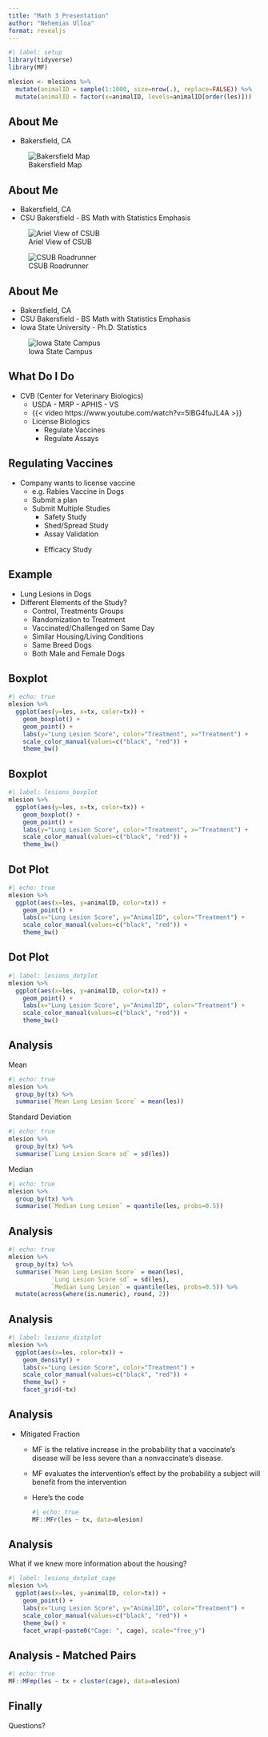 ```yaml
---
title: "Math 3 Presentation"
author: "Nehemias Ulloa"
format: revealjs
---
```


```r
#| label: setup
library(tidyverse)
library(MF)

mlesion <- mlesions %>%
  mutate(animalID = sample(1:1000, size=nrow(.), replace=FALSE)) %>%
  mutate(animalID = factor(x=animalID, levels=animalID[order(les)]))
```



## About Me

+ Bakersfield, CA

![Bakersfield Map](Figures/Bakersfield_Map.jpg)


## About Me

+ Bakersfield, CA
+ CSU Bakersfield - BS Math with Statistics Emphasis

::: {layout-ncol=2}
![Ariel View of CSUB](Figures/CSUB.jpg)

![CSUB Roadrunner](Figures/Roadrunner.jpg)
:::


## About Me

+ Bakersfield, CA
+ CSU Bakersfield - BS Math with Statistics Emphasis
+ Iowa State University - Ph.D. Statistics

![Iowa State Campus](Figures/ISU.jpg)


## What Do I Do

::: {.incremental}
* CVB (Center for Veterinary Biologics)
  + USDA - MRP - APHIS - VS
  + {{< video https://www.youtube.com/watch?v=5lBG4fuJL4A >}}
  + License Biologics
    - Regulate Vaccines
    - Regulate Assays
:::


## Regulating Vaccines

::: {.incremental}
* Company wants to license vaccine
  + e.g. Rabies Vaccine in Dogs
  + Submit a plan
  + Submit Multiple Studies
    - Safety Study
    - Shed/Spread Study
    - Assay Validation
    
    ::: {.fragment .highlight-red}
    - Efficacy Study
    :::
:::



## Example

::: {.incremental}
* Lung Lesions in Dogs
* Different Elements of the Study?
  + Control, Treatments Groups
  + Randomization to Treatment
  + Vaccinated/Challenged on Same Day
  + Similar Housing/Living Conditions
  + Same Breed Dogs
  + Both Male and Female Dogs
:::

## Boxplot

```r
#| echo: true
mlesion %>%
  ggplot(aes(y=les, x=tx, color=tx)) +
    geom_boxplot() + 
    geom_point() +
    labs(y="Lung Lesion Score", color="Treatment", x="Treatment") + 
    scale_color_manual(values=c("black", "red")) +
    theme_bw()
```

## Boxplot

```r
#| label: lesions_boxplot
mlesion %>%
  ggplot(aes(y=les, x=tx, color=tx)) +
    geom_boxplot() + 
    geom_point() +
    labs(y="Lung Lesion Score", color="Treatment", x="Treatment") + 
    scale_color_manual(values=c("black", "red")) +
    theme_bw()
```


## Dot Plot

```r
#| echo: true
mlesion %>%
  ggplot(aes(x=les, y=animalID, color=tx)) +
    geom_point() + 
    labs(x="Lung Lesion Score", y="AnimalID", color="Treatment") + 
    scale_color_manual(values=c("black", "red")) +
    theme_bw()
```

## Dot Plot

```r
#| label: lesions_dotplot
mlesion %>%
  ggplot(aes(x=les, y=animalID, color=tx)) +
    geom_point() + 
    labs(x="Lung Lesion Score", y="AnimalID", color="Treatment") + 
    scale_color_manual(values=c("black", "red")) +
    theme_bw()
```


## Analysis

::: {.r-stack}
::: {.fragment .fade-in-then-out}
Mean

```r
#| echo: true
mlesion %>%
  group_by(tx) %>%
  summarise(`Mean Lung Lesion Score` = mean(les))
```
:::

::: {.fragment .fade-in-then-out}
Standard Deviation
  
```r
#| echo: true
mlesion %>%
  group_by(tx) %>%
  summarise(`Lung Lesion Score sd` = sd(les))
```
:::

::: {.fragment .fade-in-then-out}
Median
  
```r
#| echo: true
mlesion %>%
  group_by(tx) %>%
  summarise(`Median Lung Lesion` = quantile(les, probs=0.5))
```
:::
:::



## Analysis

```r
#| echo: true
mlesion %>%
  group_by(tx) %>%
  summarise(`Mean Lung Lesion Score` = mean(les),
            `Lung Lesion Score sd` = sd(les),
            `Median Lung Lesion` = quantile(les, probs=0.5)) %>%
  mutate(across(where(is.numeric), round, 2))
```


## Analysis

```r
#| label: lesions_distplot
mlesion %>%
  ggplot(aes(x=les, color=tx)) +
    geom_density() + 
    labs(x="Lung Lesion Score", color="Treatment") + 
    scale_color_manual(values=c("black", "red")) +
    theme_bw() +
    facet_grid(~tx)
```


## Analysis

::: {.incremental}

* Mitigated Fraction
  + MF is the relative increase in the probability that a vaccinate’s disease will be less severe than a nonvaccinate’s disease.
  + MF evaluates the intervention’s effect by the probability a subject will benefit from the intervention
  + Here's the code
  
    ```r
    #| echo: true
    MF::MFr(les ~ tx, data=mlesion)
    ```
  
:::




## Analysis

What if we knew more information about the housing?

::: {.fragment .fade-in}
```r
#| label: lesions_dotplot_cage
mlesion %>%
  ggplot(aes(x=les, y=animalID, color=tx)) +
    geom_point() + 
    labs(x="Lung Lesion Score", y="AnimalID", color="Treatment") + 
    scale_color_manual(values=c("black", "red")) +
    theme_bw() +
    facet_wrap(~paste0("Cage: ", cage), scale="free_y")
```
:::


## Analysis - Matched Pairs

```r
#| echo: true
MF::MFmp(les ~ tx + cluster(cage), data=mlesion)
```

## Finally

Questions?
